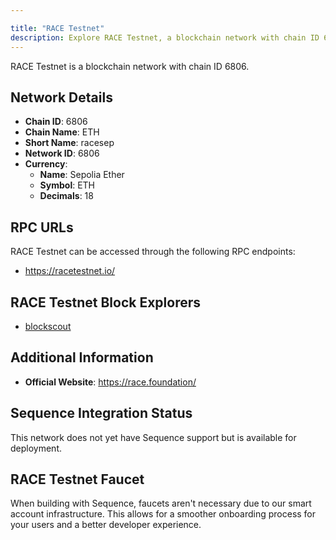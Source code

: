 ```yaml
---

title: "RACE Testnet"
description: Explore RACE Testnet, a blockchain network with chain ID 6806. Learn about its native currency, Sepolia Ether, and how to interact with the network.
---
```




RACE Testnet is a blockchain network with chain ID 6806.

## Network Details

- **Chain ID**: 6806
- **Chain Name**: ETH
- **Short Name**: racesep
- **Network ID**: 6806
- **Currency**: 
  - **Name**: Sepolia Ether
  - **Symbol**: ETH
  - **Decimals**: 18

## RPC URLs

RACE Testnet can be accessed through the following RPC endpoints:

- https://racetestnet.io/

## RACE Testnet Block Explorers

- [blockscout](https://testnet.racescan.io)

## Additional Information

- **Official Website**: https://race.foundation/

## Sequence Integration Status

This network does not yet have Sequence support but is available for deployment.

## RACE Testnet Faucet

When building with Sequence, faucets aren't necessary due to our smart account infrastructure. This allows for a smoother onboarding process for your users and a better developer experience.
